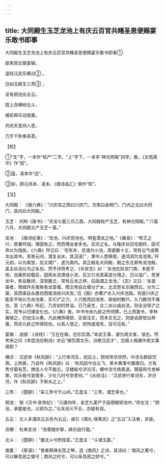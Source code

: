 ```yaml
---
---
---
```

title: 大同殿生玉芝龙池上有庆云百官共睹圣恩便赐宴乐敢书即事
---



大同殿生玉芝龙池上有庆云百官共睹圣恩便赐宴乐敢书即事①


欲笑周文歌宴镐，

遥轻汉武乐横汾② 。

岂如玉殿生三秀③ ，

讵有铜池出五云。

陌上尧樽倾北斗，

楼前舜乐动南薰。

共欢天意同人意，

万岁千秋奉圣君。

【校】

①“生”字，一本作“柱产”二字。“上”字下，一本多“神光照殿”四字。敢，《文苑英华》作“因”。

②遥，凌本作“还”。

③如，顾元纬本、凌本、《唐诗品汇》俱作“知”。

【注】

大同殿： 《唐六典》：“兴庆宫之西曰兴庆门，次南曰金明门，门内之北曰大同门，其内曰大同殿。”

玉芝： 刘昫《唐书》：“天宝七载三月乙酉，大同殿柱产玉芝，有神光照殿。”“八载六月，大同殿又产玉芝一茎。”

龙池： 《唐诗纪事》：“龙池，兴庆宫池也。明皇潜龙之地。”《雍录》：“帝王之兴，悉著符瑞。理固有之，然而傅会者多也。玄宗之名，与隆庆坊旧宅相符，固可命以为瑞矣。《六典》所记曰：‘宅有井，忽涌为小池，周袤数十丈，常有云气或黄龙出其中。至景云间，潜复出水，其沼浸广，里中人悉移居，遂鸿洞为龙池焉。’开元初，以为离宫，后又增广，遂为南内。其正殿名大同殿，殿之东北即有龙池殿，盖主此池以为之名也。然予详而考之，《长安志》曰：‘龙池在跃龙门南，本是平地，自垂拱初载后，因雨水流潦成小流，后又引龙首渠波分溉之，日以滋广。至景龙中，弥亘数顷，深至数丈，常有云龙之祥，后因谓之龙池。’《志》又曰：‘龙首渠者，隋城外东南角有龙首堰，隋文帝自北堰分浐水，北流至长乐陂西北，分为二渠，其西渠自永嘉坊西南流经兴庆宫。’吕《图》亦著浐水入兴庆池路。则是兴庆之能变平地以为龙池者，实引浐之力，人力胜而旧池改，故始时数尺，久乃数顷不难也。至《六典》所纪，乃言初时井溢，已乃泉生，合二水以成此池，则全没导浐之实，而专以归诸变化也。《六典》者，中书令张九龄之所领撰，已上而罢令，李林甫继之，仍加注以奏。凡此掩饰增损，实皆注文，而本文无之，则是谄辞皆出林甫，而非九龄之所得知也。以其人想之，则饰虚成有，自可见矣。”

宴镐： 成按：《诗经》：“王在在镐，岂乐饮酒。”本武王事，谓为周文者，误也。然考宋之问《幸昆池应制诗》亦云“镐饮周文乐，汾歌汉武才”，岂唐人相袭作周文事用耶？

横汾： 汉武帝《秋风辞》：“上行幸河东，祀后土，顾视帝京欣然，中流与群臣饮燕。上欣甚，乃自作《秋风辞》曰：‘秋风起兮白云飞，草木黄落兮雁南归。兰有秀兮菊有芳，携佳人兮不能忘。泛楼船兮济汾河，横中流兮扬素波。箫鼓鸣兮发棹歌，欢乐极兮哀情多，少壮几时兮奈老何。’”《水经注》：“汉武帝行幸河东，济汾河，作《秋风辞》于斯水之上。”

三秀： 《楚辞》：“采三秀兮于山间。”王逸注：“三秀，谓芝草也。”

铜池： 按《汉书·宣帝纪》：“元康四年，金芝九茎产于函德殿铜池中。”师古注：“铜池，承霤是也，以铜为之。”与龙池义不合，亦疑有误。

五云： 文人多谓庆云五色为五云，或引《周礼·保章氏》之“五云”入注者，非是。

尧樽： 杜审言诗：“尧尊随步辇，舜乐绕行麾。”

北斗： 《楚辞》：“援北斗兮酌桂浆。”王逸注：“斗谓玉爵。”

南薰： 《家语》：“昔者舜弹五弦之琴，造《南风》之诗，其诗曰：‘南风之薰兮，可以解吾民之愠兮；南风之时兮，可以阜吾民之财兮。’”